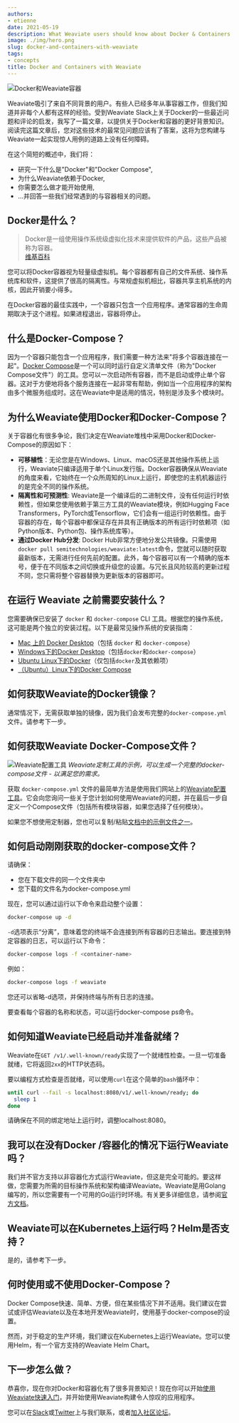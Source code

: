 ```yaml
---
authors:
- etienne
date: 2021-05-19
description: What Weaviate users should know about Docker & Containers.
image: ./img/hero.png
slug: docker-and-containers-with-weaviate
tags:
- concepts
title: Docker and Containers with Weaviate
---
```


![Docker和Weaviate容器](./img/hero.png)

<!-- 截断 -->

Weaviate吸引了来自不同背景的用户。有些人已经多年从事容器工作，但我们知道并非每个人都有这样的经验。受到Weaviate Slack上关于Docker的一些最近问题和评论的启发，我写了一篇文章，以提供关于Docker和容器的更好背景知识。阅读完这篇文章后，您对这些技术的最常见问题应该有了答案，这将为您构建与Weaviate一起实现惊人用例的道路上没有任何障碍。

在这个简短的概述中，我们将：

* 研究一下什么是"Docker"和"Docker Compose",
* 为什么Weaviate依赖于Docker,
* 你需要怎么做才能开始使用,
* ...并回答一些我们经常遇到的与容器相关的问题。

## Docker是什么？
> Docker是一组使用操作系统级虚拟化技术来提供软件的产品，这些产品被称为容器。<br/>
> [维基百科](https://en.wikipedia.org/wiki/Docker_(software))

您可以将Docker容器视为轻量级虚拟机。每个容器都有自己的文件系统、操作系统库和软件，这提供了很高的隔离性。与常规虚拟机相比，容器共享主机系统的内核，因此开销要小得多。

在Docker容器的最佳实践中，一个容器只包含一个应用程序。通常容器的生命周期取决于这个进程。如果进程退出，容器将停止。

## 什么是Docker-Compose？
因为一个容器只能包含一个应用程序，我们需要一种方法来"将多个容器连接在一起"。[Docker Compose](https://docs.docker.com/compose/)是一个可以同时运行自定义清单文件（称为"Docker Compose文件"）的工具。您可以一次启动所有容器，而不是启动或停止单个容器。这对于方便地将各个服务连接在一起非常有帮助，例如当一个应用程序的架构由多个微服务组成时。这在Weaviate中是适用的情况，特别是涉及多个模块时。

## 为什么Weaviate使用Docker和Docker-Compose？
关于容器化有很多争论，我们决定在Weaviate堆栈中采用Docker和Docker-Compose的原因如下：

* **可移植性**：无论您是在Windows、Linux、macOS还是其他操作系统上运行，Weaviate只编译适用于单个Linux发行版。Docker容器确保从Weaviate的角度来看，它始终在一个众所周知的Linux上运行，即使您的主机机器运行的是完全不同的操作系统。
* **隔离性和可预测性**: Weaviate是一个编译后的二进制文件，没有任何运行时依赖性，但如果您使用依赖于第三方工具的Weaviate模块，例如Hugging Face Transformers，PyTorch或Tensorflow，它们会有一组运行时依赖性。由于容器的存在，每个容器中都保证存在并具有正确版本的所有运行时依赖项（如Python版本、Python包、操作系统库等）。
* **通过Docker Hub分发**: Docker Hub非常方便地分发公共镜像。只需使用`docker pull semitechnologies/weaviate:latest`命令，您就可以随时获取最新版本，无需进行任何先前的配置。此外，每个容器可以有一个精确的版本号，便于在不同版本之间切换或升级您的设置。与冗长且风险较高的更新过程不同，您只需将整个容器替换为更新版本的容器即可。

## 在运行 Weaviate 之前需要安装什么？
您需要确保已安装了 `docker` 和 `docker-compose` CLI 工具。根据您的操作系统，这可能是两个独立的安装过程。以下是最常见操作系统的安装指南：

* [Mac 上的 Docker Desktop](https://docs.docker.com/desktop/install/mac-install/)（包括 `docker` 和 `docker-compose`）
* [Windows下的Docker Desktop](https://docs.docker.com/desktop/install/windows-install/)（包括`docker`和`docker-compose`）
* [Ubuntu Linux下的Docker](https://docs.docker.com/engine/install/ubuntu/)（仅包括`docker`及其依赖项）
* [（Ubuntu）Linux下的Docker Compose](https://docs.docker.com/compose/install/)

## 如何获取Weaviate的Docker镜像？
通常情况下，无需获取单独的镜像，因为我们会发布完整的`docker-compose.yml`文件。请参考下一步。

## 如何获取Weaviate Docker-Compose文件？
![Weaviate配置工具](./img/weaviate-configuration-tool.png)
*Weaviate定制工具的示例，可以生成一个完整的docker-compose文件 - 以满足您的需求。*

获取 `docker-compose.yml` 文件的最简单方法是使用我们网站上的[Weaviate配置工具](/developers/weaviate/installation/docker-compose#configurator)。它会向您询问一些关于您计划如何使用Weaviate的问题，并在最后一步自定义一个Compose文件（包括所有模块容器，如果您选择了任何模块）。

如果您不想使用定制器，您也可以复制/粘贴[文档中的示例文件之一](/developers/weaviate/installation/docker-compose)。

## 如何启动刚刚获取的docker-compose文件？
请确保：

* 您在下载文件的同一个文件夹中
* 您下载的文件名为docker-compose.yml

现在，您可以通过运行以下命令来启动整个设置：

```bash
docker-compose up -d
```

`-d`选项表示“分离”，意味着您的终端不会连接到所有容器的日志输出。要连接到特定容器的日志，可以运行以下命令：

```bash
docker-compose logs -f <container-name>
```

例如：

```bash
docker-compose logs -f weaviate
```

您还可以省略-d选项，并保持终端与所有日志的连接。

要查看每个容器的名称和状态，可以运行docker-compose ps命令。

## 如何知道Weaviate已经启动并准备就绪？
Weaviate在`GET /v1/.well-known/ready`实现了一个就绪性检查。一旦一切准备就绪，它将返回`2xx`的HTTP状态码。

要以编程方式检查是否就绪，可以使用`curl`在这个简单的`bash`循环中：

```bash
until curl --fail -s localhost:8080/v1/.well-known/ready; do
  sleep 1
done
```

请确保在不同的绑定地址上运行时，调整localhost:8080。

## 我可以在没有Docker /容器化的情况下运行Weaviate吗？
我们并不官方支持以非容器化方式运行Weaviate，但这是完全可能的。要这样做，您需要为所需的目标操作系统和架构编译Weaviate。Weaviate是用Golang编写的，所以您需要有一个可用的Go运行时环境。有关更多详细信息，请参阅[官方文档](https://golang.org/doc/install/source#environment)。

## Weaviate可以在Kubernetes上运行吗？Helm是否支持？
是的，请参考下一步。

## 何时使用或不使用Docker-Compose？
Docker Compose快速、简单、方便，但在某些情况下并不适用。我们建议在尝试或评估Weaviate以及在本地开发Weaviate时，使用基于docker-compose的设置。

然而，对于稳定的生产环境，我们建议在Kubernetes上运行Weaviate。您可以使用Helm，有一个官方支持的Weaviate Helm Chart。

## 下一步怎么做？
恭喜你，现在你对Docker和容器化有了很多背景知识！现在你可以开始[使用Weaviate快速入门](/developers/weaviate/quickstart)，并开始使用Weaviate构建令人惊叹的应用程序。

您可以在[Slack](https://weaviate.io/slack)或[Twitter](https://twitter.com/weaviate_io)上与我们联系，或者[加入社区论坛](https://forum.weaviate.io)。


<Ending />